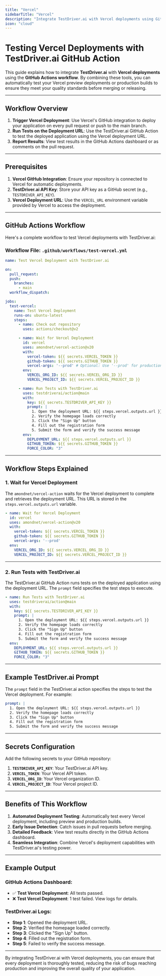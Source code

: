```yaml
---
title: "Vercel"
sidebarTitle: "Vercel"
description: "Integrate TestDriver.ai with Vercel deployments using GitHub Actions."
icon: "cloud"
---
```


# Testing Vercel Deployments with TestDriver.ai GitHub Action

This guide explains how to integrate **TestDriver.ai** with **Vercel deployments** using the **GitHub Actions workflow**. By combining these tools, you can automatically test your Vercel preview deployments or production builds to ensure they meet your quality standards before merging or releasing.

---

## Workflow Overview

1. **Trigger Vercel Deployment**: Use Vercel's GitHub integration to deploy your application on every pull request or push to the main branch.
2. **Run Tests on the Deployment URL**: Use the TestDriver.ai GitHub Action to test the deployed application using the Vercel deployment URL.
3. **Report Results**: View test results in the GitHub Actions dashboard or as comments on the pull request.

---

## Prerequisites

1. **Vercel GitHub Integration**: Ensure your repository is connected to Vercel for automatic deployments.
2. **TestDriver.ai API Key**: Store your API key as a GitHub secret (e.g., `TESTDRIVER_API_KEY`).
3. **Vercel Deployment URL**: Use the `VERCEL_URL` environment variable provided by Vercel to access the deployment.

---

## GitHub Actions Workflow

Here's a complete workflow to test Vercel deployments with TestDriver.ai:

### Workflow File: `.github/workflows/test-vercel.yml`
```yaml
name: Test Vercel Deployment with TestDriver.ai

on:
  pull_request:
  push:
    branches:
      - main
  workflow_dispatch:

jobs:
  test-vercel:
    name: Test Vercel Deployment
    runs-on: ubuntu-latest
    steps:
      - name: Check out repository
        uses: actions/checkout@v2

      - name: Wait for Vercel Deployment
        id: vercel
        uses: amondnet/vercel-action@v20
        with:
          vercel-token: ${{ secrets.VERCEL_TOKEN }}
          github-token: ${{ secrets.GITHUB_TOKEN }}
          vercel-args: '--prod' # Optional: Use '--prod' for production builds
        env:
          VERCEL_ORG_ID: ${{ secrets.VERCEL_ORG_ID }}
          VERCEL_PROJECT_ID: ${{ secrets.VERCEL_PROJECT_ID }}

      - name: Run Tests with TestDriver.ai
        uses: testdriverai/action@main
        with:
          key: ${{ secrets.TESTDRIVER_API_KEY }}
          prompt: |
            1. Open the deployment URL: ${{ steps.vercel.outputs.url }}
            2. Verify the homepage loads correctly
            3. Click the "Sign Up" button
            4. Fill out the registration form
            5. Submit the form and verify the success message
        env:
          DEPLOYMENT_URL: ${{ steps.vercel.outputs.url }}
          GITHUB_TOKEN: ${{ secrets.GITHUB_TOKEN }}
          FORCE_COLOR: "3"


```

---

## Workflow Steps Explained

### 1. **Wait for Vercel Deployment**
The `amondnet/vercel-action` waits for the Vercel deployment to complete and retrieves the deployment URL. This URL is stored in the `steps.vercel.outputs.url` variable.

```yaml
- name: Wait for Vercel Deployment
  id: vercel
  uses: amondnet/vercel-action@v20
  with:
    vercel-token: ${{ secrets.VERCEL_TOKEN }}
    github-token: ${{ secrets.GITHUB_TOKEN }}
    vercel-args: '--prod'
  env:
    VERCEL_ORG_ID: ${{ secrets.VERCEL_ORG_ID }}
    VERCEL_PROJECT_ID: ${{ secrets.VERCEL_PROJECT_ID }}


```

---

### 2. **Run Tests with TestDriver.ai**
The TestDriver.ai GitHub Action runs tests on the deployed application using the deployment URL. The `prompt` field specifies the test steps to execute.

```yaml
- name: Run Tests with TestDriver.ai
  uses: testdriverai/action@main
  with:
    key: ${{ secrets.TESTDRIVER_API_KEY }}
    prompt: |
      1. Open the deployment URL: ${{ steps.vercel.outputs.url }}
      2. Verify the homepage loads correctly
      3. Click the "Sign Up" button
      4. Fill out the registration form
      5. Submit the form and verify the success message
  env:
    DEPLOYMENT_URL: ${{ steps.vercel.outputs.url }}
    GITHUB_TOKEN: ${{ secrets.GITHUB_TOKEN }}
    FORCE_COLOR: "3"


```

---

## Example TestDriver.ai Prompt

The `prompt` field in the TestDriver.ai action specifies the steps to test the Vercel deployment. For example:

```yaml
prompt: |
  1. Open the deployment URL: ${{ steps.vercel.outputs.url }}
  2. Verify the homepage loads correctly
  3. Click the "Sign Up" button
  4. Fill out the registration form
  5. Submit the form and verify the success message


```

---

## Secrets Configuration

Add the following secrets to your GitHub repository:
1. **`TESTDRIVER_API_KEY`**: Your TestDriver.ai API key.
2. **`VERCEL_TOKEN`**: Your Vercel API token.
3. **`VERCEL_ORG_ID`**: Your Vercel organization ID.
4. **`VERCEL_PROJECT_ID`**: Your Vercel project ID.

---

## Benefits of This Workflow

1. **Automated Deployment Testing**: Automatically test every Vercel deployment, including preview and production builds.
2. **Early Issue Detection**: Catch issues in pull requests before merging.
3. **Detailed Feedback**: View test results directly in the GitHub Actions dashboard.
4. **Seamless Integration**: Combine Vercel's deployment capabilities with TestDriver.ai's testing power.

---

## Example Output

### GitHub Actions Dashboard:
- ✅ **Test Vercel Deployment**: All tests passed.
- ❌ **Test Vercel Deployment**: 1 test failed. View logs for details.

### TestDriver.ai Logs:
- **Step 1**: Opened the deployment URL.
- **Step 2**: Verified the homepage loaded correctly.
- **Step 3**: Clicked the "Sign Up" button.
- **Step 4**: Filled out the registration form.
- **Step 5**: Failed to verify the success message.

---

By integrating TestDriver.ai with Vercel deployments, you can ensure that every deployment is thoroughly tested, reducing the risk of bugs reaching production and improving the overall quality of your application.
